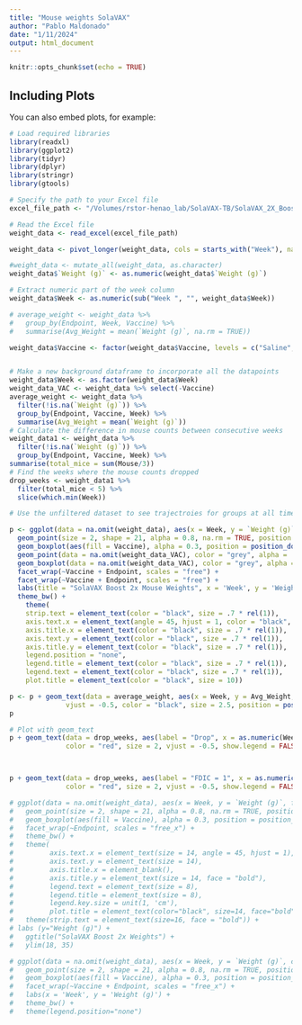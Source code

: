 ```yaml
---
title: "Mouse weights SolaVAX"
author: "Pablo Maldonado"
date: "1/11/2024"
output: html_document
---
```


```r
knitr::opts_chunk$set(echo = TRUE)
```



## Including Plots

You can also embed plots, for example:

```r
# Load required libraries
library(readxl)
library(ggplot2)
library(tidyr)
library(dplyr)
library(stringr)
library(gtools)

```

```r
# Specify the path to your Excel file
excel_file_path <- "/Volumes/rstor-henao_lab/SolaVAX-TB/SolaVAX_2X_Boost/Solavax-tb mouse weight.xlsx"

# Read the Excel file
weight_data <- read_excel(excel_file_path)

weight_data <- pivot_longer(weight_data, cols = starts_with("Week"), names_to = "Week", values_to = "Weight (g)")

#weight_data <- mutate_all(weight_data, as.character)
weight_data$`Weight (g)` <- as.numeric(weight_data$`Weight (g)`)

# Extract numeric part of the week column
weight_data$Week <- as.numeric(sub("Week ", "", weight_data$Week))

# average_weight <- weight_data %>%
#   group_by(Endpoint, Week, Vaccine) %>%
#   summarise(Avg_Weight = mean(`Weight (g)`, na.rm = TRUE))

weight_data$Vaccine <- factor(weight_data$Vaccine, levels = c("Saline", "BCG 1x", "BCG 2x", "BCG + SolaVAX-IN-AdVAX 2x", "BCG + SolaVAX-IN-Laporte 2x", "BCG + SolaVAX-IM-CpG 2x", "BCG + SolaVAX-IM-CpG + SolaVAX-IN-AdVAX", "BCG + SolaVAX-IM-CpG + SolaVAX-IN-Laporte"))


# Make a new background dataframe to incorporate all the datapoints
weight_data$Week <- as.factor(weight_data$Week)
weight_data_VAC <- weight_data %>% select(-Vaccine) 
average_weight <- weight_data %>%
  filter(!is.na(`Weight (g)`)) %>%
  group_by(Endpoint, Vaccine, Week) %>%
  summarise(Avg_Weight = mean(`Weight (g)`))
# Calculate the difference in mouse counts between consecutive weeks
weight_data1 <- weight_data %>%
  filter(!is.na(`Weight (g)`)) %>%
  group_by(Endpoint, Vaccine, Week) %>%
summarise(total_mice = sum(Mouse/3))
# Find the weeks where the mouse counts dropped
drop_weeks <- weight_data1 %>%
  filter(total_mice < 5) %>%
  slice(which.min(Week)) 

# Use the unfiltered dataset to see trajectroies for groups at all timepoints.

p <- ggplot(data = na.omit(weight_data), aes(x = Week, y = `Weight (g)`, color = Vaccine)) +
  geom_point(size = 2, shape = 21, alpha = 0.8, na.rm = TRUE, position = position_dodge(width = 1)) +
  geom_boxplot(aes(fill = Vaccine), alpha = 0.3, position = position_dodge(width = 1)) + 
  geom_point(data = na.omit(weight_data_VAC), color = "grey", alpha = .2) + 
  geom_boxplot(data = na.omit(weight_data_VAC), color = "grey", alpha = .2) +
  facet_wrap(~Vaccine + Endpoint, scales = "free") +
  facet_wrap(~Vaccine + Endpoint, scales = "free") +
  labs(title = "SolaVAX Boost 2x Mouse Weights", x = 'Week', y = 'Weight (g)') +
  theme_bw() +
    theme(
    strip.text = element_text(color = "black", size = .7 * rel(1)),
    axis.text.x = element_text(angle = 45, hjust = 1, color = "black", size = .7 * rel(1)),
    axis.title.x = element_text(color = "black", size = .7 * rel(1)),
    axis.text.y = element_text(color = "black", size = .7 * rel(1)),
    axis.title.y = element_text(color = "black", size = .7 * rel(1)),
    legend.position = "none",
    legend.title = element_text(color = "black", size = .7 * rel(1)),
    legend.text = element_text(color = "black", size = .7 * rel(1)),
    plot.title = element_text(color = "black", size = 10))

p <- p + geom_text(data = average_weight, aes(x = Week, y = Avg_Weight, label = round(Avg_Weight, 1)),
              vjust = -0.5, color = "black", size = 2.5, position = position_dodge(width = 1)) 
p

# Plot with geom_text
p + geom_text(data = drop_weeks, aes(label = "Drop", x = as.numeric(Week), y = total_mice), 
              color = "red", size = 2, vjust = -0.5, show.legend = FALSE)



p + geom_text(data = drop_weeks, aes(label = "FDIC = 1", x = as.numeric(Week), y = total_mice + 25), 
              color = "red", size = 2, vjust = -0.5, show.legend = FALSE)

```

```r





# ggplot(data = na.omit(weight_data), aes(x = Week, y = `Weight (g)`, fill = Vaccine, color = Vaccine)) +
#   geom_point(size = 2, shape = 21, alpha = 0.8, na.rm = TRUE, position = position_dodge(width = 1)) +
#   geom_boxplot(aes(fill = Vaccine), alpha = 0.3, position = position_dodge(width = 1)) + 
#   facet_wrap(~Endpoint, scales = "free_x") +  
#   theme_bw() + 
#   theme(
#         axis.text.x = element_text(size = 14, angle = 45, hjust = 1), 
#         axis.text.y = element_text(size = 14),
#         axis.title.x = element_blank(),
#         axis.title.y = element_text(size = 14, face = "bold"),
#         legend.text = element_text(size = 8), 
#         legend.title = element_text(size = 8), 
#         legend.key.size = unit(1, 'cm'), 
#         plot.title = element_text(color="black", size=14, face="bold")) + 
#   theme(strip.text = element_text(size=16, face = "bold")) +
# labs (y="Weight (g)") +
#   ggtitle("SolaVAX Boost 2x Weights") +
#   ylim(18, 35)

# ggplot(data = na.omit(weight_data), aes(x = Week, y = `Weight (g)`, color = Vaccine)) +
#   geom_point(size = 2, shape = 21, alpha = 0.8, na.rm = TRUE, position = position_dodge(width = 1)) +
#   geom_boxplot(aes(fill = Vaccine), alpha = 0.3, position = position_dodge(width = 1)) + 
#   facet_wrap(~Vaccine + Endpoint, scales = "free_x") +
#   labs(x = 'Week', y = 'Weight (g)') +
#   theme_bw() +
#   theme(legend.position="none") 

```



